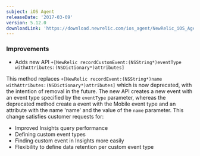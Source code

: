 ```yaml
---
subject: iOS Agent
releaseDate: '2017-03-09'
version: 5.12.0
downloadLink: 'https://download.newrelic.com/ios_agent/NewRelic_iOS_Agent_5.12.0.zip'
---
```


### Improvements

* Adds new API `+[NewRelic recordCustomEvent:(NSString*)eventType withAttributes:(NSDictionary*)attributes]`

This method replaces `+[NewRelic recordEvent:(NSString*)name withAttributes:(NSDictionary*)attributes]` which is now deprecated, with the intention of removal in the future. The new API creates a new event with an event type specified by the `eventType` parameter, whereas the deprecated method create a event with the Mobile event type and an attribute with the name 'name' and the value of the `name` parameter. This change satisfies customer requests for:

* Improved Insights query performance
* Defining custom event types
* Finding custom event in Insights more easily
* Flexibility to define data retention per custom event type
